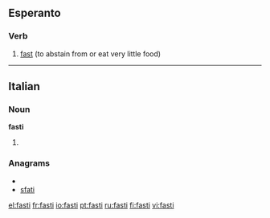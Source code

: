 ==Esperanto==

===Verb===
{{infl|eo|verb}}

# [[fast]] (to abstain from or eat very little food)

{{tbot entry|Esperanto|fast|2007|November}}

----

==Italian==

===Noun===
'''fasti''' {{m}}

# {{plural of|[[fasto]]|lang=Italian}}

===Anagrams===
* {{alphagram|afist}}
* [[sfati#Italian|sfati]]

[[el:fasti]]
[[fr:fasti]]
[[io:fasti]]
[[pt:fasti]]
[[ru:fasti]]
[[fi:fasti]]
[[vi:fasti]]